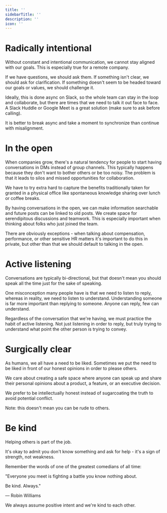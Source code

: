 ```yaml
---
title: ''
sidebarTitle: ''
description: ''
icon: ''
---
```

# Radically intentional
Without constant and intentional communication, we cannot stay aligned with our goals. This is especially true for a remote company.

If we have questions, we should ask them. If something isn't clear, we should ask for clarification. If something doesn't seem to be headed toward our goals or values, we should challenge it.

Ideally, this is done async on Slack, so the whole team can stay in the loop and collaborate, but there are times that we need to talk it out face to face. A Slack Huddle or Google Meet is a great solution (make sure to ask before calling).

It is better to break async and take a moment to synchronize than continue with misalignment.

# In the open
When companies grow, there's a natural tendency for people to start having conversations in DMs instead of group channels. This typically happens because they don't want to bother others or be too noisy. The problem is that it leads to silos and missed opportunities for collaboration.

We have to try extra hard to capture the benefits traditionally taken for granted in a physical office like spontaneous knowledge sharing over lunch or coffee breaks.

By having conversations in the open, we can make information searchable and future posts can be linked to old posts. We create space for serendipitous discussions and teamwork. This is especially important when thinking about folks who just joined the team.

There are obviously exceptions - when talking about compensation, performance, or other sensitive HR matters it's important to do this in private, but other than that we should default to talking in the open.

# Active listening
Conversations are typically bi-directional, but that doesn't mean you should speak all the time just for the sake of speaking.

One misconception many people have is that we need to listen to reply, whereas in reality, we need to listen to understand. Understanding someone is far more important than replying to someone. Anyone can reply, few can understand.

Regardless of the conversation that we're having, we must practice the habit of active listening. Not just listening in order to reply, but truly trying to understand what point the other person is trying to convey.

# Surgically clear
As humans, we all have a need to be liked. Sometimes we put the need to be liked in front of our honest opinions in order to please others.

We care about creating a safe space where anyone can speak up and share their personal opinions about a product, a feature, or an executive decision.

We prefer to be intellectually honest instead of sugarcoating the truth to avoid potential conflict.

Note: this doesn't mean you can be rude to others.

# Be kind
Helping others is part of the job.

It's okay to admit you don't know something and ask for help - it's a sign of strength, not weakness.

Remember the words of one of the greatest comedians of all time:

"Everyone you meet is fighting a battle you know nothing about.

Be kind. Always."

― Robin Williams

We always assume positive intent and we're kind to each other.